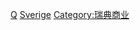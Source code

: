 {{Commonscat|Businesspeople from Sweden}}

[[Category:各职业瑞典人|Q]]
[[Category:各国企业家|Sverige]]
[[Category:瑞典商业|Category:瑞典商业]]